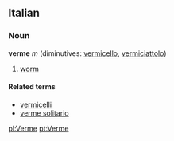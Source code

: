 ==Italian==
===Noun===
'''verme''' ''m'' (diminutives: [[vermicello]], [[vermiciattolo]])

# [[worm]]

====Related terms====
*[[vermicelli]]
*[[verme solitario]]

[[pl:Verme]]
[[pt:Verme]]